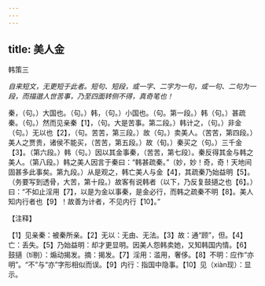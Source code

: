 ```yaml
---
---
---
```

title: 美人金
---



韩策三

*自来短文，无更短于此者。短句、短段，或一字、二字为一句，或一句、二句为一段，而描邈人世苦事，乃至四面转侧不得，真奇笔也！*

秦，（句。）大国也。（句。）韩，（句。）小国也。（句。第一段。）韩（句。）甚疏秦。（句。）然而见亲秦【1】，（句。大是苦事。第二段。）韩计之，（句。）非金（句。）无以也【2】，（句。苦苦，第三段。）故（句。）卖美人。（苦苦，第四段。）美人之贾贵，诸侯不能买，（苦苦，第五段。）故（旬。）秦买之（句。）三千金【3】。（第六段。）韩（句。）因以其金事秦，（苦苦，第七段）。秦反得其金与韩之美人。（第八段。）韩之美人因言于秦曰：“韩甚疏秦。”（妙，妙！奇，奇！天地间固甚多此事矣。第九段。）从是观之，韩亡美人与金【4】，其疏秦乃始益明【5】。（务要写到透骨，大苦，第十段。）故客有说韩者（以下，乃反复鼓擿之也【6】。）曰：“不如止淫用【7】，以是为金以事秦，是金必行，而韩之疏秦不明【8】。美人知内行者也【9】！故善为计者，不见内行【10】。”

【注释】

【1】见亲秦：被秦所亲。【2】无以：无由、无法。【3】故：通“顾”，但。【4】亡：丢失。【5】乃始益明：却才更显明。因美人怨韩卖她，又知韩国内情。【6】鼓擿（tí剔）：煽动揭发。摘：揭发。【7】淫用：滥用，奢侈。【8】不明：应作“亦明”。“不”与“亦”字形相似而误。【9】内行：指国中隐事。【10】见（xiàn现）：显示。